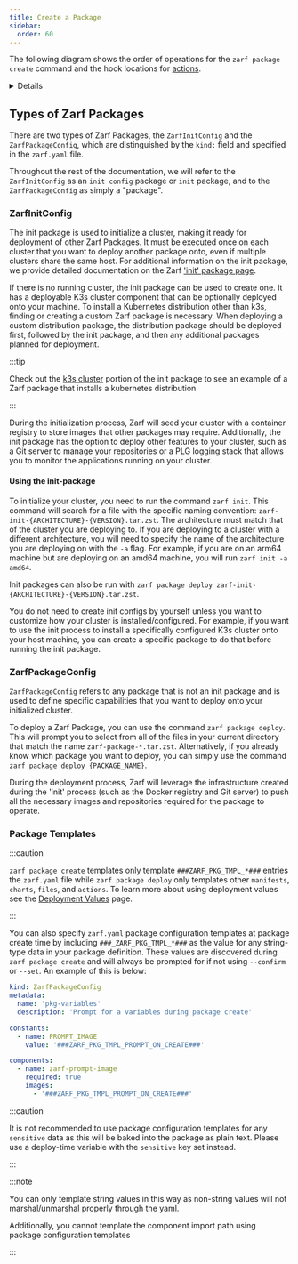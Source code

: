 ```yaml
---
title: Create a Package
sidebar:
  order: 60
---
```



The following diagram shows the order of operations for the `zarf package create` command and the hook locations for [actions](/ref/actions).

<Details label="Lifecycle Diagram">
<Mermaid diagram={`
graph TD
    A1(set working directory)-->A2
    A2(parse zarf.yaml)-->A3
    A3(filter components by architecture)-->A4
    A4(detect init package)-->A5
    A5(handle deprecations)-->A6
    A6(parse component imports)-->A7
    A7(process create-time variables)-->A8
    A8(write build data and zarf.yaml)-->A9

    A9(run validations)-->A10
    A10(confirm package create):::prompt-->A11
    A11{Init package?}
    A11 -->|Yes| A12(add seed image)-->A13
    A11 -->|No| A13

    subgraph  ""
    A13(add each component)-->A13
    A13 --> A14(run each '.actions.onCreate.before'):::action-->A14
    A14 --> A15(load '.charts')-->A16
    A16(load '.files')-->A17
    A17(load '.dataInjections')-->A18
    A18(load '.manifests')-->A19
    A19(load '.repos')-->A20
    A20(run each '.actions.onCreate.after'):::action-->A20
    A20-->A21{Success?}
    A21-->|Yes|A22(run each\n'.actions.onCreate.success'):::action-->A22
    A21-->|No|A23(run each\n'.actions.onCreate.failure'):::action-->A23-->A999
    end

    A22-->A24(load all '.images')
    A24-->A25{Skip SBOM?}
    A25-->|Yes|A27
    A25-->|No|A26
    A26(generate SBOM)-->A27
    A27(reset working directory)-->A28
    A28(create package archive)-->A29
    A29{Is multipart?}
    A29-->|Yes|A30(split package archive)-->A31
    A29-->|No|A31
    A31(handle sbom view/out flags)

    A999[Abort]:::fail

    classDef prompt fill:#4adede,color:#000000
    classDef action fill:#bd93f9,color:#000000
    classDef fail fill:#aa0000
`}/>
</Details>

## Types of Zarf Packages

There are two types of Zarf Packages, the `ZarfInitConfig` and the `ZarfPackageConfig`, which are distinguished by the `kind:` field and specified in the `zarf.yaml` file.

Throughout the rest of the documentation, we will refer to the `ZarfInitConfig` as an `init config` package or `init` package, and to the `ZarfPackageConfig` as simply a "package".

### ZarfInitConfig

The init package is used to initialize a cluster, making it ready for deployment of other Zarf Packages. It must be executed once on each cluster that you want to deploy another package onto, even if multiple clusters share the same host. For additional information on the init package, we provide detailed documentation on the Zarf ['init' package page](/ref/init-package/).

If there is no running cluster, the init package can be used to create one. It has a deployable K3s cluster component that can be optionally deployed onto your machine. To install a Kubernetes distribution other than k3s, finding or creating a custom Zarf package is necessary. When deploying a custom distribution package, the distribution package should be deployed first, followed by the init package, and then any additional packages planned for deployment.

:::tip

Check out the [k3s cluster](https://github.com/defenseunicorns/zarf/blob/main/packages/distros/k3s/zarf.yaml) portion of the init package to see an example of a Zarf package that installs a kubernetes distribution

:::

During the initialization process, Zarf will seed your cluster with a container registry to store images that other packages may require. Additionally, the init package has the option to deploy other features to your cluster, such as a Git server to manage your repositories or a PLG logging stack that allows you to monitor the applications running on your cluster.

#### Using the init-package

To initialize your cluster, you need to run the command `zarf init`. This command will search for a file with the specific naming convention: `zarf-init-{ARCHITECTURE}-{VERSION}.tar.zst`. The architecture must match that of the cluster you are deploying to. If you are deploying to a cluster with a different architecture, you will need to specify the name of the architecture you are deploying on with the `-a` flag. For example, if you are on an arm64 machine but are deploying on an amd64 machine, you will run `zarf init -a amd64`.

Init packages can also be run with `zarf package deploy zarf-init-{ARCHITECTURE}-{VERSION}.tar.zst`.

You do not need to create init configs by yourself unless you want to customize how your cluster is installed/configured. For example, if you want to use the init process to install a specifically configured K3s cluster onto your host machine, you can create a specific package to do that before running the init package.

### ZarfPackageConfig

`ZarfPackageConfig` refers to any package that is not an init package and is used to define specific capabilities that you want to deploy onto your initialized cluster.

To deploy a Zarf Package, you can use the command `zarf package deploy`. This will prompt you to select from all of the files in your current directory that match the name `zarf-package-*.tar.zst`. Alternatively, if you already know which package you want to deploy, you can simply use the command `zarf package deploy {PACKAGE_NAME}`.

During the deployment process, Zarf will leverage the infrastructure created during the 'init' process (such as the Docker registry and Git server) to push all the necessary images and repositories required for the package to operate.


### Package Templates

:::caution

`zarf package create` templates only template `###ZARF_PKG_TMPL_*###` entries the `zarf.yaml` file while `zarf package deploy` only templates other `manifests`, `charts`, `files`, and `actions`.  To learn more about using deployment values see the [Deployment Values](/ref/values) page.

:::

You can also specify `zarf.yaml` package configuration templates at package create time by including `###_ZARF_PKG_TMPL_*###` as the value for any string-type data in your package definition. These values are discovered during `zarf package create` and will always be prompted for if not using `--confirm` or `--set`. An example of this is below:

```yaml
kind: ZarfPackageConfig
metadata:
  name: 'pkg-variables'
  description: 'Prompt for a variables during package create'

constants:
  - name: PROMPT_IMAGE
    value: '###ZARF_PKG_TMPL_PROMPT_ON_CREATE###'

components:
  - name: zarf-prompt-image
    required: true
    images:
      - '###ZARF_PKG_TMPL_PROMPT_ON_CREATE###'
```

:::caution

It is not recommended to use package configuration templates for any `sensitive` data as this will be baked into the package as plain text.  Please use a deploy-time variable with the `sensitive` key set instead.

:::

:::note

You can only template string values in this way as non-string values will not marshal/unmarshal properly through the yaml.

Additionally, you cannot template the component import path using package configuration templates

:::
